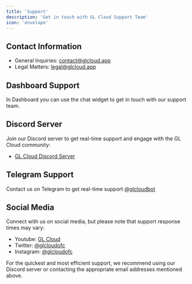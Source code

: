```yaml
---
title: 'Support'
description: 'Get in touch with GL Cloud Support Team'
icon: 'envelope'
---
```


## Contact Information

- General Inquiries: contact@glcloud.app
- Legal Matters: legal@glcloud.app

## Dashboard Support

In Dashboard you can use the chat widget to get in touch with our support team.

## Discord Server

Join our Discord server to get real-time support and engage with the GL Cloud community:

- [GL Cloud Discord Server](https://discord.glcloud.app)

## Telegram Support

Contact us on Telegram to get real-time support [@glcloudbot](<https://t.me/glcloudbot>)

## Social Media

Connect with us on social media, but please note that support response times may vary:

- Youtube: [GL Cloud](https://www.youtube.com/@glcloudofc?sub_confirmation=1)
- Twitter: [@glcloudofc](https://twitter.com/glcloudofc)
- Instagram: [@glcloudofc](https://www.instagram.com/glcloudofc/)

For the quickest and most efficient support, we recommend using our Discord server or contacting the appropriate email addresses mentioned above.
